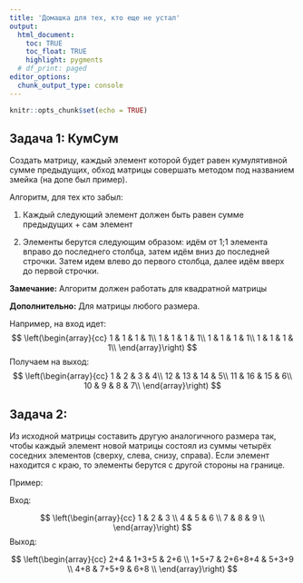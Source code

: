 ```yaml
---
title: 'Домашка для тех, кто еще не устал'
output: 
  html_document:
    toc: TRUE
    toc_float: TRUE
    highlight: pygments
  # df_print: paged
editor_options: 
  chunk_output_type: console
---
```


```r
knitr::opts_chunk$set(echo = TRUE)
```

## Задача 1: КумСум 

Создать матрицу, каждый элемент которой будет равен кумулятивной сумме предыдущих, обход матрицы совершать методом под названием змейка (на допе был пример).

Алгоритм, для тех кто забыл:

1. Каждый следующий элемент должен быть равен сумме предыдущих + сам элемент

2. Элементы берутся следующим образом: идём от 1;1 элемента вправо до последнего столбца, затем идём вниз до последней строчки. Затем идем влево до первого столбца, далее идём вверх до первой строчки.

**Замечание:** Алгоритм должен работать для квадратной матрицы

**Дополнительно:** Для матрицы любого размера.

Например, на вход идет:
$$
\left(\begin{array}{cc} 
1 & 1 & 1 & 1\\
1 & 1 & 1 & 1\\
1 & 1 & 1 & 1\\
1 & 1 & 1 & 1\\
\end{array}\right)
$$
Получаем на выход:
$$
\left(\begin{array}{cc} 
1 & 2 & 3 & 4\\
12 & 13 & 14 & 5\\
11 & 16 & 15 & 6\\
10 & 9 & 8 & 7\\
\end{array}\right)
$$

## Задача 2: 

Из исходной матрицы составить другую аналогичного размера так, чтобы каждый элемент новой матрицы состоял из суммы четырёх соседних элементов (сверху, слева, снизу, справа). Если элемент находится с краю, то элементы берутся с другой стороны на границе.

Пример:

Вход:

$$
\left(\begin{array}{cc} 
1 & 2 & 3 \\
4 & 5 & 6 \\
7 & 8 & 9 \\
\end{array}\right)
$$
Выход:

$$
\left(\begin{array}{cc} 
2+4 & 1+3+5 & 2+6 \\
1+5+7 & 2+6+8+4 & 5+3+9 \\
4+8 & 7+5+9 & 6+8 \\
\end{array}\right)
$$
